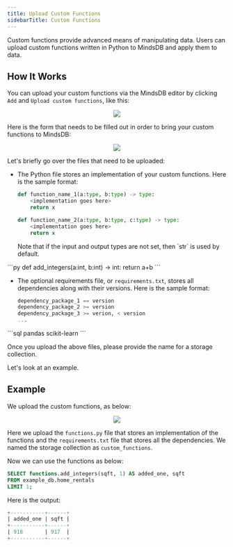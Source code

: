 ```yaml
---
title: Upload Custom Functions
sidebarTitle: Custom Functions
---
```


Custom functions provide advanced means of manipulating data. Users can upload custom functions written in Python to MindsDB and apply them to data.

## How It Works

You can upload your custom functions via the MindsDB editor by clicking `Add` and `Upload custom functions`, like this:

<p align="center">
  <img src="/assets/upload_custom_function.png" />
</p>

Here is the form that needs to be filled out in order to bring your custom functions to MindsDB:

<p align="center">
  <img src="/assets/upload_custom_function_empty_form.png" />
</p>

Let's briefly go over the files that need to be uploaded:

* The Python file stores an implementation of your custom functions. Here is the sample format:

    ```py
    def function_name_1(a:type, b:type) -> type:
        <implementation goes here>
        return x

    def function_name_2(a:type, b:type, c:type) -> type:
        <implementation goes here>
        return x
    ```

    <Note>
    Note that if the input and output types are not set, then `str` is used by default.
    </Note>

<Accordion title="Example">
    ```py
    def add_integers(a:int, b:int) -> int:
        return a+b
    ```
</Accordion>

* The optional requirements file, or `requirements.txt`, stores all dependencies along with their versions. Here is the sample format:

    ```sql
    dependency_package_1 == version
    dependency_package_2 >= version
    dependency_package_3 >= verion, < version
    ...
    ```

<Accordion title="Example">
    ```sql
    pandas
    scikit-learn
    ```
</Accordion>

Once you upload the above files, please provide the name for a storage collection.

Let's look at an example.

## Example

We upload the custom functions, as below:

<p align="center">
  <img src="/assets/upload_custom_function2.png" />
</p>

Here we upload the `functions.py` file that stores an implementation of the functions and the `requirements.txt` file that stores all the dependencies. We named the storage collection as `custom_functions`.

Now we can use the functions as below:

```sql
SELECT functions.add_integers(sqft, 1) AS added_one, sqft
FROM example_db.home_rentals
LIMIT 1;
```

Here is the output:

```sql
+-----------+------+
| added_one | sqft |
+-----------+------+
| 918       | 917  |
+-----------+------+
```
